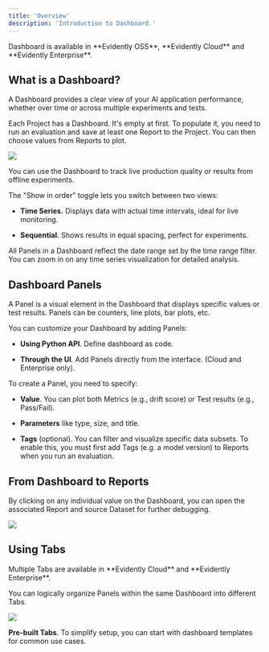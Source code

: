```yaml
---
title: 'Overview'
description: 'Introduction to Dashboard.'
---
```


<Check>
  Dashboard is available in **Evidently OSS**, **Evidently Cloud** and **Evidently Enterprise**.
</Check>

## What is a Dashboard?

A Dashboard provides a clear view of your AI application performance, whether over time or across multiple experiments and tests.

Each Project has a Dashboard. It's empty at first. To populate it, you need to run an evaluation and save at least one Report to the Project. You can then choose values from Reports to plot.

![](/images/dashboard_llm_light.png)

You can use the Dashboard to track live production quality or results from offline experiments.

The "Show in order" toggle lets you switch between two views:

* **Time Series.** Displays data with actual time intervals, ideal for live monitoring.

* **Sequential.** Shows results in equal spacing, perfect for experiments.

All Panels in a Dashboard reflect the date range set by the time range filter. You can zoom in on any time series visualization for detailed analysis.

## Dashboard Panels

A Panel is a visual element in the Dashboard that displays specific values or test results. Panels can be counters, line plots, bar plots, etc.

You can customize your Dashboard by adding Panels:

* **Using Python API**. Define dashboard as code.

* **Through the UI**. Add Panels directly from the interface. (Cloud and Enterprise only).

To create a Panel, you need to specify:

* **Value**. You can plot both Metrics (e.g., drift score) or Test results (e.g., Pass/Fail).

* **Parameters** like type, size, and title.

* **Tags** (optional). You can filter and visualize specific data subsets. To enable this, you must first add Tags (e.g. a model version) to Reports when you run an evaluation.

## From Dashboard to Reports

By clicking on any individual value on the Dashboard, you can open the associated Report and source Dataset for further debugging.

![](/images/dashboard/dashboard_to_report.gif)

## Using Tabs

<Check>
  Multiple Tabs are available in **Evidently Cloud** and **Evidently Enterprise**.
</Check>

You can logically organize Panels within the same Dashboard into different Tabs.

![](/images/dashboard_llm_tabs.gif)

**Pre-built Tabs**. To simplify setup, you can start with dashboard templates for common use cases.